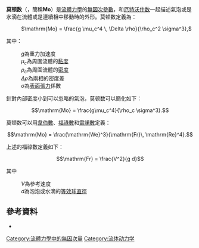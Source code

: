 '''莫顿数'''（{{lang-en|Morton number}}，簡稱'''Mo'''）是[[流體力學|流體力學]]的[[無因次參數|無因次參數]]，和[[厄特沃什数|厄特沃什数]]一起描述氣泡或是水滴在流體或是連續相中移動時的外形。莫顿数定義為：

: <math>\mathrm{Mo} = \frac{g \mu_c^4 \, \Delta \rho}{\rho_c^2 \sigma^3}, </math>

其中：
:''g''為重力加速度
:<math>\mu_c</math>為周圍流體的[[黏度|黏度]]
:<math>\rho_c</math>為周圍流體的[[密度|密度]]
:<math> \Delta \rho</math>為兩相的密度差
:<math>\sigma</math>為[[表面張力|表面張力]]係數

針對內部密度小到可以忽略的氣泡，莫顿数可以簡化如下： 

:<math>\mathrm{Mo} = \frac{g\mu_c^4}{\rho_c \sigma^3}.</math>

莫顿数可以用[[韋伯數|韋伯數]]、[[福祿數|福祿數]]和[[雷諾數|雷諾數]]定義：

:<math>\mathrm{Mo} = \frac{\mathrm{We}^3}{\mathrm{Fr}\, \mathrm{Re}^4}.</math>

上述的福祿數定義如下：

:<math>\mathrm{Fr} = \frac{V^2}{g d}</math>

其中
:''V''為參考速度
:''d''為泡泡或水滴的[[等效球直徑|等效球直徑]]

==參考資料==
*{{cite book |first=R. |last=Clift |first2=J. R. |last2=Grace |first3=M. E. |last3=Weber |title=Bubbles Drops and Particles |url=https://archive.org/details/bubblesdropspart0000clif |location=New York |publisher=Academic Press |year=1978 |isbn=0-12-176950-X }}

{{物理小作品}}

{{NonDimFluMech}}
[[Category:流體力學中的無因次量|Category:流體力學中的無因次量]]
[[Category:流体动力学|Category:流体动力学]]